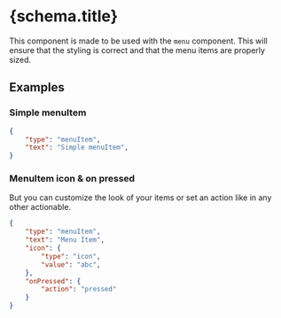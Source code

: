 
# {schema.title}

This component is made to be used with the `menu` component. This will ensure that the styling is correct and that the menu items are properly sized.

## Examples

### Simple menuItem

```json
{
    "type": "menuItem",
    "text": "Simple menuItem",
}
```

### MenuItem icon & on pressed
But you can customize the look of your items or set an action like in any other actionable.

```json
{
    "type": "menuItem",
    "text": "Menu Item",
    "icon": {
        "type": "icon",
        "value": "abc",
    },
    "onPressed": {
        "action": "pressed"
    }
}
```

<PropertyTable schema={schema}/>
